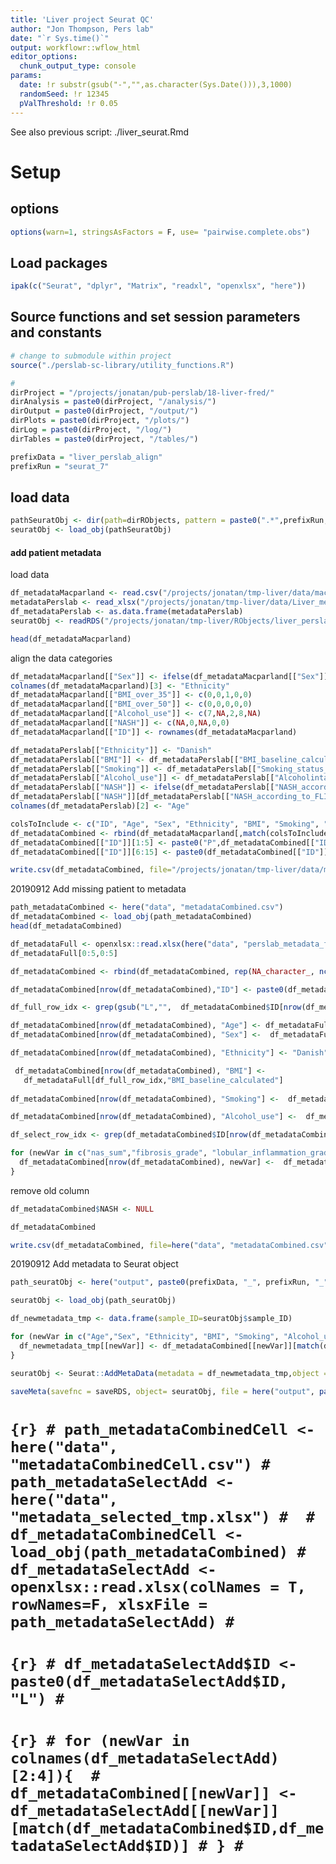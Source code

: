 ```yaml
---
title: 'Liver project Seurat QC'
author: "Jon Thompson, Pers lab"
date: "`r Sys.time()`" 
output: workflowr::wflow_html
editor_options:
  chunk_output_type: console
params: 
  date: !r substr(gsub("-","",as.character(Sys.Date())),3,1000)
  randomSeed: !r 12345
  pValThreshold: !r 0.05
---
```


See also previous script: ./liver_seurat.Rmd

# Setup 

## options

```r

options(warn=1, stringsAsFactors = F, use= "pairwise.complete.obs")
```

## Load packages

```r
ipak(c("Seurat", "dplyr", "Matrix", "readxl", "openxlsx", "here"))
```

## Source functions and set session parameters and constants

```r
# change to submodule within project
source("./perslab-sc-library/utility_functions.R")
```

```r
#
dirProject = "/projects/jonatan/pub-perslab/18-liver-fred/"
dirAnalysis = paste0(dirProject, "/analysis/")
dirOutput = paste0(dirProject, "/output/")
dirPlots = paste0(dirProject, "/plots/")
dirLog = paste0(dirProject, "/log/")
dirTables = paste0(dirProject, "/tables/")

prefixData = "liver_perslab_align"
prefixRun = "seurat_7"
```

## load data

```r
pathSeuratObj <- dir(path=dirRObjects, pattern = paste0(".*",prefixRun, ".*\\.RDS\\.gz"), full.names = T)
seuratObj <- load_obj(pathSeuratObj)
```


#### add patient metadata 

load data

```r
df_metadataMacparland <- read.csv("/projects/jonatan/tmp-liver/data/macParland_patient_metadata.csv", quote="", header = T)
metadataPerslab <- read_xlsx("/projects/jonatan/tmp-liver/data/Liver_meta_data.xlsx", na="", col_names=T)
df_metadataPerslab <- as.data.frame(metadataPerslab)
seuratObj <- readRDS("/projects/jonatan/tmp-liver/RObjects/liver_perslab_macparland_align_seurat_4_all_seurat_obj.RDS.gz")
```

```r
head(df_metadataMacparland)
```

align the data categories

```r

df_metadataMacparland[["Sex"]] <- ifelse(df_metadataMacparland[["Sex"]]=="M",yes=1,no=2)
colnames(df_metadataMacparland)[3] <- "Ethnicity"
df_metadataMacparland[["BMI_over_35"]] <- c(0,0,1,0,0)
df_metadataMacparland[["BMI_over_50"]] <- c(0,0,0,0,0)
df_metadataMacparland[["Alcohol_use"]] <- c(7,NA,2,8,NA)
df_metadataMacparland[["NASH"]] <- c(NA,0,NA,0,0) 
df_metadataMacparland[["ID"]] <- rownames(df_metadataMacparland)

df_metadataPerslab[["Ethnicity"]] <- "Danish"
df_metadataPerslab[["BMI"]] <- df_metadataPerslab[["BMI_baseline_calculated"]] 
df_metadataPerslab[["Smoking"]] <- df_metadataPerslab[["Smoking_status_baseline"]]
df_metadataPerslab[["Alcohol_use"]] <- df_metadataPerslab[["Alcoholintake_current"]]
df_metadataPerslab[["NASH"]] <- ifelse(df_metadataPerslab[["NASH_according_to_FLIP"]]==1,1,0)
df_metadataPerslab[["NASH"]][df_metadataPerslab[["NASH_according_to_FLIP"]]==3] <- 0.5 # transform NASH into more meaningful
colnames(df_metadataPerslab)[2] <- "Age"
```

```r
colsToInclude <- c("ID", "Age", "Sex", "Ethnicity", "BMI", "Smoking", "Alcohol_use",  "NASH")
df_metadataCombined <- rbind(df_metadataMacparland[,match(colsToInclude, colnames(df_metadataMacparland))], df_metadataPerslab[,match(colsToInclude,colnames(df_metadataPerslab))])
df_metadataCombined[["ID"]][1:5] <- paste0("P",df_metadataCombined[["ID"]][1:5],"TLH") 
df_metadataCombined[["ID"]][6:15] <- paste0(df_metadataCombined[["ID"]][6:15],"L") 
```

```r
write.csv(df_metadataCombined, file="/projects/jonatan/tmp-liver/data/metadataCombined.csv", row.names=F, quote=F)
```

20190912 Add missing patient to metadata

```r
path_metadataCombined <- here("data", "metadataCombined.csv")
df_metadataCombined <- load_obj(path_metadataCombined)
head(df_metadataCombined)
```

```r
df_metadataFull <- openxlsx::read.xlsx(here("data", "perslab_metadata_full.xlsx"))
df_metadataFull[0:5,0:5]
```

```r
df_metadataCombined <- rbind(df_metadataCombined, rep(NA_character_, ncol(df_metadataCombined))) 

df_metadataCombined[nrow(df_metadataCombined),"ID"] <- paste0(df_metadataFull$ID,"L")[!paste0(df_metadataFull$ID,"L") %in% df_metadataCombined$ID]
```

```r

df_full_row_idx <- grep(gsub("L","",  df_metadataCombined$ID[nrow(df_metadataCombined)]), df_metadataFull$ID)

df_metadataCombined[nrow(df_metadataCombined), "Age"] <- df_metadataFull[df_full_row_idx,"Age_at_baseline"]
df_metadataCombined[nrow(df_metadataCombined), "Sex"] <-  df_metadataFull[df_full_row_idx,"Sex"]

df_metadataCombined[nrow(df_metadataCombined), "Ethnicity"] <- "Danish"

 df_metadataCombined[nrow(df_metadataCombined), "BMI"] <-
   df_metadataFull[df_full_row_idx,"BMI_baseline_calculated"]
 
df_metadataCombined[nrow(df_metadataCombined), "Smoking"] <-  df_metadataFull[df_full_row_idx,"Smoking_status_baseline"]

df_metadataCombined[nrow(df_metadataCombined), "Alcohol_use"] <-  df_metadataFull[df_full_row_idx,"Alcoholintake_current"]

```

```r
df_select_row_idx <- grep(df_metadataCombined$ID[nrow(df_metadataCombined)], df_metadataSelectAdd$ID)

for (newVar in c("nas_sum","fibrosis_grade", "lobular_inflammation_grade")){
  df_metadataCombined[nrow(df_metadataCombined), newVar] <-  df_metadataSelectAdd[df_select_row_idx,newVar]
}
```

remove old column
```r
df_metadataCombined$NASH <- NULL

df_metadataCombined
```

```r
write.csv(df_metadataCombined, file=here("data", "metadataCombined.csv"), row.names=F, quote=F)
```

20190912 Add metadata to Seurat object

```r
path_seuratObj <- here("output", paste0(prefixData, "_", prefixRun, "_", prefixOut, "_perslab_labels_seuratObj.RDS.gz"))

seuratObj <- load_obj(path_seuratObj)
```

```r

df_newmetadata_tmp <- data.frame(sample_ID=seuratObj$sample_ID)

for (newVar in c("Age","Sex", "Ethnicity", "BMI", "Smoking", "Alcohol_use", "nas_sum", "fibrosis_grade", "lobular_inflammation_grade")){
  df_newmetadata_tmp[[newVar]] <- df_metadataCombined[[newVar]][match(df_newmetadata_tmp$sample_ID, df_metadataCombined$ID)]
}

seuratObj <- Seurat::AddMetaData(metadata = df_newmetadata_tmp,object = seuratObj)
```

```r
saveMeta(savefnc = saveRDS, object= seuratObj, file = here("output", paste0(prefixData, "_", prefixRun, "_", prefixOut, "_perslab_labels_seuratObj.RDS.gz")), compress="gzip")
```



# ```{r}
# path_metadataCombinedCell <- here("data", "metadataCombinedCell.csv")
# path_metadataSelectAdd <- here("data", "metadata_selected_tmp.xlsx")
# 
# df_metadataCombinedCell <- load_obj(path_metadataCombined)
# df_metadataSelectAdd <- openxlsx::read.xlsx(colNames = T, rowNames=F, xlsxFile = path_metadataSelectAdd)
# ```
# 
# ```{r}
# df_metadataSelectAdd$ID <- paste0(df_metadataSelectAdd$ID, "L")
# ```
# 
# ```{r}
# for (newVar in colnames(df_metadataSelectAdd)[2:4]){ 
#   df_metadataCombined[[newVar]] <- df_metadataSelectAdd[[newVar]][match(df_metadataCombined$ID,df_metadataSelectAdd$ID)]
# }
# ```
# 

